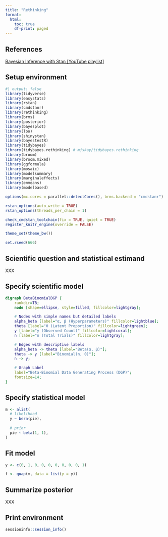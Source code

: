 ```yaml
---
title: "Rethinking"
format:
  html:
    toc: true
    df-print: paged
---
```


## References

[Bayesian Inference with Stan \[YouTube playlist\]](https://youtube.com/playlist?list=PLtjJ_Rt8bTdJEeV0afADtWvqq_t0_iksX)

## Setup environment

```r
#| output: false
library(tidyverse)
library(easystats)
library(rstan)
library(cmdstanr)
library(rethinking)
library(brms)
library(posterior)
library(bayesplot)
library(loo)
library(shinystan)
library(bayestestR)
library(tidybayes)
library(tidybayes.rethinking) # mjskay/tidybayes.rethinking
library(broom)
library(broom.mixed)
library(ggformula)
library(mosaic)
library(modelsummary)
library(marginaleffects)
library(emmeans)
library(modelbased)

options(mc.cores = parallel::detectCores(), brms.backend = "cmdstanr")

rstan_options(auto_write = TRUE)
rstan_options(threads_per_chain = 1)

check_cmdstan_toolchain(fix = TRUE, quiet = TRUE)
register_knitr_engine(override = FALSE)

theme_set(theme_bw())

set.rseed(666)
```

## Scientific question and statistical estimand

XXX

## Specify scientific model

```dot
digraph BetaBinomialDGP {
    rankdir=TB;
    node [shape=ellipse, style=filled, fillcolor=lightgray];

    # Nodes with simple names but detailed labels
    alpha_beta [label="α, β (Hyperparameters)" fillcolor=lightblue];
    theta [label="θ (Latent Proportion)" fillcolor=lightgreen];
    y [label="y (Observed Count)" fillcolor=lightcoral];
    n [label="n (Total Trials)" fillcolor=lightgray];

    # Edges with descriptive labels
    alpha_beta -> theta [label="Beta(α, β)"];
    theta -> y [label="Binomial(n, θ)"];
    n -> y;

    # Graph Label
    label="Beta-Binomial Data Generating Process (DGP)";
    fontsize=14;
}
```

## Specify statistical model

```r
m <- alist(
  # likelihood
  y ~ bern(pie),
  
  # prior
  pie ~ beta(1, 1),
)
```

## Fit model

```r
y <- c(0, 1, 0, 0, 0, 0, 0, 0, 0, 1)
```

```r
f <- quap(m, data = list(y = y))
```

## Summarize posterior

XXX

## Print environment

```r
sessioninfo::session_info()
```
